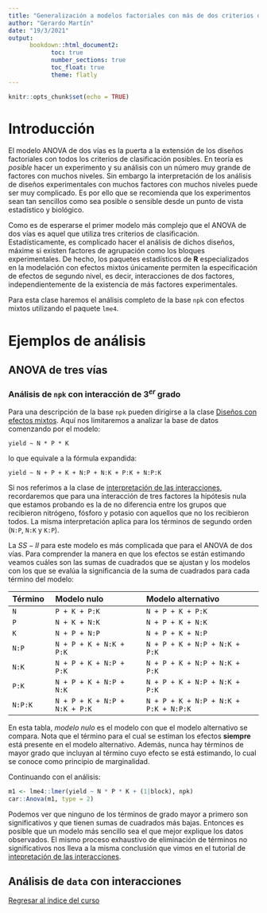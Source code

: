 ```yaml
---
title: "Generalización a modelos factoriales con más de dos criterios de clasificación"
author: "Gerardo Martín"
date: "19/3/2021"
output:
      bookdown::html_document2:
            toc: true 
            number_sections: true
            toc_float: true
            theme: flatly
---
```


```r
knitr::opts_chunk$set(echo = TRUE)
```

# Introducción

El modelo ANOVA de dos vías es la puerta a la extensión de los diseños factoriales con todos los criterios de clasificación posibles. En teoría es *posible* hacer un experimento y su análisis con un número muy grande de factores con muchos niveles. Sin embargo la interpretación de los análisis de diseños experimentales con muchos factores con muchos niveles puede ser muy complicado. Es por ello que se recomienda que los experimentos sean tan sencillos como sea posible o sensible desde un punto de vista estadístico y biológico.

Como es de esperarse el primer modelo más complejo que el ANOVA de dos vías es aquel que utiliza tres criterios de clasificación. Estadísticamente, es complicado hacer el análisis de dichos diseños, máxime si existen factores de agrupación como los bloques experimentales. De hecho, los paquetes estadísticos de **R** especializados en la modelación con efectos mixtos únicamente permiten la especificación de efectos de segundo nivel, es decir, interacciones de dos factores, independientemente de la existencia de más factores experimentales.

Para esta clase haremos el análisis completo de la base `npk` con efectos mixtos utilizando el paquete `lme4`. 

# Ejemplos de análisis

## ANOVA de tres vías

### Análisis de `npk` con interacción de $3^{er}$ grado

Para una descripción de la base `npk` pueden dirigirse a la clase [Diseños con efectos mixtos](../Unidad 3-ANOVA II/Diseño-efectos-mixtos.html). Aquí nos limitaremos a analizar la base de datos comenzando por el modelo:

`yield ~ N * P * K`

lo que equivale a la fórmula expandida:

`yield ~ N + P + K + N:P + N:K + P:K + N:P:K`

Si nos referimos a la clase de [interpretación de las interacciones](../Unidad 3-ANOVA II/Interpretacion-interacciones.html), recordaremos que para una interacción de tres factores la hipótesis nula que estamos probando es la de no diferencia entre los grupos que recibieron nitrógeno, fósforo y potasio con aquellos que no los recibieron todos. La misma interpretación aplica para los términos de segundo orden (`N:P`, `N:K` y `K:P`). 

La $SS-II$ para este modelo es más complicada que para el ANOVA de dos vías. Para comprender la manera en que los efectos se están estimando veamos cuáles son las sumas de cuadrados que se ajustan y los modelos con los que se evalúa la significancia de la suma de cuadrados para cada término del modelo:


| **Término ** | Modelo nulo                  | Modelo alternativo                   |
|:-------------|:-----------------------------|:-------------------------------------|
| `N`          |`P + K + P:K`                 |`N + P + K + P:K`                     |
| `P`          |`N + K + N:K`                 |`N + P + K + N:K`                     |
| `K`          |`N + P + N:P`                 |`N + P + K + N:P`                     |
| `N:P`        |`N + P + K + N:K + P:K`       |`N + P + K + N:P + N:K + P:K`         |
| `N:K`        |`N + P + K + N:P + P:K`       |`N + P + K + N:P + N:K + P:K`         |
| `P:K`        |`N + P + K + N:P + N:K`       |`N + P + K + N:P + N:K + P:K`         |
| `N:P:K`      |`N + P + K + N:P + N:K + P:K` |`N + P + K + N:P + N:K + P:K + N:P:K` |

En esta tabla, *modelo nulo* es el modelo con que el modelo alternativo se compara. Nota que el término para el cual se estiman los efectos **siempre** está presente en el modelo alternativo. Además, nunca hay términos de mayor grado que incluyan al término cuyo efecto se está estimando, lo cual se conoce como principio de marginalidad.

Continuando con el análisis:

```r
m1 <- lme4::lmer(yield ~ N * P * K + (1|block), npk)
car::Anova(m1, type = 2)
```

Podemos ver que ninguno de los términos de grado mayor a primero son significativos y que tienen sumas de cuadrados más bajas. Entonces es posible que un modelo más sencillo sea el que mejor explique los datos observados. El mismo proceso exhaustivo de eliminación de términos no significativos nos lleva a la misma conclusión que vimos en el tutorial de [intepretación de las interacciones](../Unidad 3-ANOVA II/Interpretacion-interacciones.html).

## Análisis de `data` con interacciones



[Regresar al índice del curso](../index.html)
